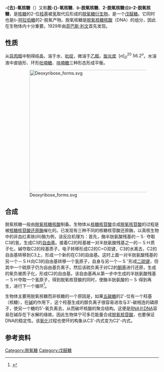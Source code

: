 {{NoteTA|G1=Lifesciences}}
{{Chembox
|NameEn = Deoxyribose
|Reference=<ref>''[[默克索引|The Merck Index: An Encyclopedia of Chemicals, Drugs, and Biologicals]]'' (11th ed.), Merck, 1989, ISBN 091191028X, 2890</ref>
|ImageFile=Deoxyribose.svg
|ImageSize=180px
|ImageName = 脱氧核糖的结构
|IUPACName=(''2R,4S,5R'')-5-(Hydroxymethyl)tetrahydrofuran-2,4-diol
|OtherNames=<small>D</small>-脱氧核糖；2-脱氧-<small>D</small>-核糖；胸腺糖
|Section1= {{Chembox Identifiers
|CASNo = 533-67-5
|CASNo_Ref = {{cascite|correct|CAS}}
|PubChem = 439576
|SMILES = C1C(C(OC1O)CO)O
|ChemSpiderID_Ref = {{chemspidercite|correct|chemspider}}|ChemSpiderID = 4573703
|InChI = 1/C5H10O4/c6-2-1-4(8)5(9)3-7/h2,4-5,7-9H,1,3H2/t4-,5+/m0/s1
|InChIKey = ASJSAQIRZKANQN-CRCLSJGQBK
|StdInChI_Ref = {{stdinchicite|correct|chemspider}}|StdInChI = 1S/C5H10O4/c6-2-1-4(8)5(9)3-7/h2,4-5,7-9H,1,3H2/t4-,5+/m0/s1
|StdInChIKey_Ref = {{stdinchicite|correct|chemspider}}|StdInChIKey = ASJSAQIRZKANQN-CRCLSJGQSA-N
|EC_number = 208-573-0
|ChEBI_Ref = {{ebicite|correct|EBI}}|ChEBI = 28816
}}
|Section2= {{Chembox Properties
|Formula=C<sub>5</sub>H<sub>10</sub>O<sub>4</sub>
|MolarMass=134.13
|Appearance=白色固体
|Density=
|MeltingPtC=91
|BoilingPt=
|Solubility=易溶
}}
|Section3= {{Chembox Hazards
|MainHazards=
|FlashPt=
|Autoignition=
 }}
}}

'''-{去}-氧核糖'''（{{lang|en|Deoxyribose}}）又称'''脱-{}-氧核糖'''、'''<small>D</small>-脱氧核糖'''、'''2-脱氧核糖'''或'''<small>D</small>-2-脱氧核糖'''，是[[核糖|核糖]]的2-位[[羟基|羟基]]被[[氢|氢]]取代后形成的[[脱氧糖|脱氧糖]][[衍生物|衍生物]]，是一个[[戊醛糖|戊醛糖]]。它同时也是<small>D</small>-[[阿拉伯糖|阿拉伯糖]]的2-脱氧产物。脱氧核糖是[[脱氧核糖核酸|脱氧核糖核酸]]（DNA）的组分，因此在生物体内十分重要。1929年由[[菲巴斯·利文|菲巴斯·利文]]首先发现。

==性质==
从[[异丙醇|异丙醇]]中制得结晶，溶于水、[[吡啶|吡啶]]，微溶于[[乙醇|乙醇]]。[[旋光度|旋光度]] <math>\ [\alpha]_D^{20} \ 56.2^o</math>。水溶液中直链形、环形[[吡喃糖|吡喃糖]]、[[呋喃糖|呋喃糖]]三种形态形成平衡。

:[[Image:Deoxyribose_forms.svg|400px]]

==合成==
脱氧核糖一般由[[脱氧核糖核酸|脱氧核糖核酸]]制备。生物体从[[核糖核苷酸|核糖核苷酸]]合成[[脱氧核苷酸|脱氧核苷酸]]的过程是被[[核糖核苷酸还原酶|核糖核苷酸还原酶]]催化的。已发现有三种不同的核糖核苷酸还原酶，以真核生物中的非血红素铁(Ⅲ)酶为例，该反应机理为：首先，酶半胱氨酸残基的－Ｓ· 夺取C3的氢，生成C3的[[自由基|自由基]]。接着C2的羟基被一对半胱氨酸残基之一的－ＳＨ质子化，碱夺取C2的羟基质子，电子转移形成C2的C=O双键，C3的水离去，C2的自由基转移到C3上，形成一个新的在C3的自由基。这时上面一对半胱氨酸残基的另一个－ＳＨ向C3的自由基转移一个氢原子，自身与另一个－Ｓ<sup>−</sup>形成[[二硫键|二硫键]]，但其中一个硫原子仍为自由基负离子。然后该硫负离子对C2的[[酮基|酮基]]进行还原，生成的氧负被质子化，形成C2的自由基。该自由基再从第一步中生成的半胱氨酸残基－ＳＨ夺取一个氢原子，得到脱氧核苷酸的同时，使酶半胱氨酸的－Ｓ·得到再生，进行下一个循环<ref>{{Cite book|url=https://books.google.com/books?id=slpol42h5D4C&pg=PA307|publisher=Roberts and Company Publishers|date=2005|isbn=978-0-9747077-1-6|language=en|first=John|last=McMurry|first2=Tadhg P.|last2=Begley|first3=Tadhg|last3=Begley|title=The Organic Chemistry of Biological Pathways|pages=307|access-date=2021-11-09|archive-date=2021-11-09|archive-url=https://web.archive.org/web/20211109072137/https://books.google.com/books?id=slpol42h5D4C&pg=PA307|dead-url=no}}</ref>。

生物体主要用脱氧核糖而非核糖的一个原因是，如果[[五碳糖|五碳糖]]的2'-位有一个羟基（核糖），在[[碱|碱]]的作用下，这个羟基生成的醇负离子很容易进攻与3'-碳相连的磷原子，使另一个糖的5'-氧负离去，从而破坏核酸的聚合结构。这便是[[RNA|RNA]]比[[DNA|DNA]]容易在碱存在下水解的缘故。因此生物体宁可多花能量合成[[脱氧核苷酸|脱氧核苷酸]]，也要保证DNA的稳定性。该[[氧化|氧化]]过程也使环的构象从C3'-内式变为C2'-内式。

==参考资料==
{{reflist}}

{{糖类}}

[[Category:脱氧糖|Category:脱氧糖]]
[[Category:戊醛糖|Category:戊醛糖]]